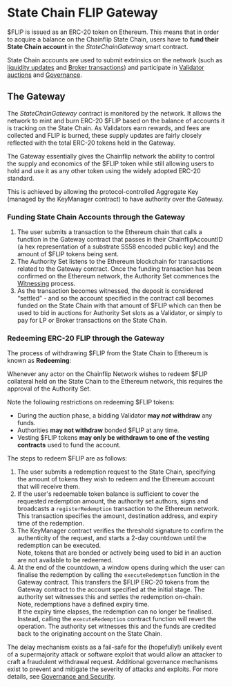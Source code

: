 # State Chain FLIP Gateway

$FLIP is issued as an ERC-20 token on Ethereum. This means that in order to acquire a balance on the Chainflip State Chain, users have to **fund their State Chain account** in the *StateChainGateway* smart contract.

State Chain accounts are used to submit extrinsics on the network (such as [liquidity updates](../swaps-amm/liquidity-provider-accounts.md#managing-liquidity-positions) and [Broker transactions](../swaps-amm/deposit-channels-and-brokers.md)) and participate in [Validator auctions](validator-auctions-bonds-and-rewards#auctions) and [Governance](../components/governance-and-security.md).&#x20;

## The Gateway

The *StateChainGateway* contract is monitored by the network. It allows the network to mint and burn ERC-20 \$FLIP based on the balance of accounts it is tracking on the State Chain. As Validators earn rewards, and fees are collected and FLIP is burned, these supply updates are fairly closely reflected with the total ERC-20 tokens held in the Gateway.

The Gateway essentially gives the Chainflip network the ability to control the supply and economics of the $FLIP token while still allowing users to hold and use it as any other token using the widely adopted ERC-20 standard.

This is achieved by allowing the protocol-controlled Aggregate Key (managed by the KeyManager contract) to have authority over the Gateway.

### Funding State Chain Accounts through the Gateway

1. The user submits a transaction to the Ethereum chain that calls a function in the Gateway contract that passes in their ChainflipAccountID (a hex representation of a substrate SS58 encoded public key) and the amount of $FLIP tokens being sent.
2. The Authority Set listens to the Ethereum blockchain for transactions related to the Gateway contract. Once the funding transaction has been confirmed on the Ethereum network, the Authority Set commences the [Witnessing](ingress-witnessing-deposits#witnessing) process.
3. As the transaction becomes witnessed, the deposit is considered “settled” - and so the account specified in the contract call becomes funded on the State Chain with that amount of $FLIP which can then be used to bid in auctions for Authority Set slots as a Validator, or simply to pay for LP or Broker transactions on the State Chain.

### Redeeming ERC-20 FLIP through the Gateway

The process of withdrawing $FLIP from the State Chain to Ethereum is known as **Redeeming**:

Whenever any actor on the Chainflip Network wishes to redeem $FLIP collateral held on the State Chain to the Ethereum network, this requires the approval of the Authority Set.&#x20;

Note the following restrictions on redeeming $FLIP tokens:

- During the auction phase, a bidding Validator **may _not_ withdraw** any funds.
- Authorities **may not withdraw** bonded $FLIP at any time.
- Vesting $FLIP tokens **may only be withdrawn to one of the vesting contracts** used to fund the account.

The steps to redeem $FLIP are as follows:

1. The user submits a redemption request to the State Chain, specifying the amount of tokens they wish to redeem and the Ethereum account that will receive them.
2. If the user's redeemable token balance is sufficient to cover the requested redemption amount, the authority set authors, signs and broadcasts a `registerRedemption` transaction to the Ethereum network. This transaction specifies the amount, destination address, and expiry time of the redemption.
3. The KeyManager contract verifies the threshold signature to confirm the authenticity of the request, and starts a 2-day countdown until the redemption can be executed.\
   Note, tokens that are bonded or actively being used to bid in an auction are not available to be redeemed.
4. At the end of the countdown, a window opens during which the user can finalise the redemption by calling the `executeRedemption` function in the Gateway contract. This transfers the $FLIP ERC-20 tokens from the Gateway contract to the account specified at the initial stage. The authority set witnesses this and settles the redemption on-chain.\
   Note, redemptions have a defined expiry time. \
   If the expiry time elapses, the redemption can no longer be finalised. Instead, calling the `executeRedemption` contract function will revert the operation. The authority set witnesses this and the funds are credited back to the originating account on the State Chain.&#x20;

The delay mechanism exists as a fail-safe for the (hopefully!) unlikely event of a supermajority attack or software exploit that would allow an attacker to craft a fraudulent withdrawal request. Additional governance mechanisms exist to prevent and mitigate the severity of attacks and exploits. For more details, see [Governance and Security](../components/governance-and-security.md).&#x20;
